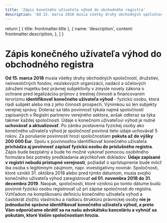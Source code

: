 ```yaml
---
title: 'Zápis konečného užívateľa výhod do obchodného registra'
description: 'Od 15. marca 2018 musia všetky druhy obchodných spoločností identifikovať konečného užívateľa výhod a zapísať ho do obchodného registra. Tento článok vysvetľuje, kto je konečný užívateľ výhod, aké sú povinnosti spoločností a aké sankcie hrozia za porušenie týchto povinností.'
---
```


  return [
    { title: frontmatter.title },
    {
      name: 'description',
      content: frontmatter.description,
    },
  ]
}

# Zápis konečného užívateľa výhod do obchodného registra

**Od 15. marca 2018** musia všetky druhy obchodných spoločností, družstiev, neinvestičných fondov, neziskových organizácií, nadácií a účelových združení majetku bez právnej subjektivity v zmysle novely zákona o ochrane pred legalizáciou príjmov z trestnej činnosti a financovaním terorizmu **identifikovať konečného užívateľa výhod** - fyzickú osobu, ktorá riadi subjekt alebo má z jeho činnosti prospech. Výnimkou sú len subjekty verejnej správy. Doteraz sa táto povinnosť týkala najmä spoločností zapísaných v Registri partnerov verejného sektora, avšak odteraz sa týka takmer každej spoločnosti. Údaje o konečnom užívateľovi výhod je nutné **uchovávať a aktualizovať**. Po zániku postavenia fyzickej osoby ako konečného užívateľa výhod je spoločnosť povinná tieto údaje uchovávať 5 rokov. Za porušenie povinností hrozí spoločnostiam **pokuta až do výšky 200 000 Eur**. Spolu s povinnosťou identifikovať konečného užívateľa **prichádza aj povinnosť zapísať fyzickú osobu do príslušného registra**. Zápis bude bezplatný a bude ho možné vykonať pomocou osobitného formulára bez potreby predkladania akýchkoľvek dokladov. **Údaje zapísané v registri nebudú prístupné verejnosti**, požiadať o sprístupnenie bude môcť iba osoba s legitímnym záujmom, napr. investigatívny novinár. Spoločnosti, ktoré vznikli 31. októbra 2018 alebo pred týmto dátumom, musia svojho konečného užívateľa výhod zaregistrovať **od 01. novembra 2018 do 31. decembra 2019**. Naopak, spoločnosti, ktoré vzniknú po tomto dátume budú povinné fyzickú osobu registrovať už pri zápise spoločnosti do registra. Vzhľadom na komplikovanú definíciu konečného užívateľa výhod a častokrát zložitú vlastnícku a riadiacu štruktúru právnickej osoby **nie je jednoduché správne identifikovať konečného užívateľa výhod, a preto Vám odporúčame obrátiť sa na našu advokátsku kanceláriu a vyhnúť sa pokutám, ktoré Vašim spoločnostiam hrozia.**
